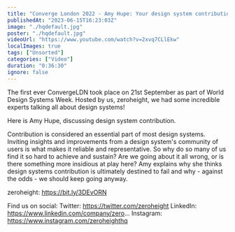 ```yaml
---
title: "Converge London 2022 - Amy Hupe: Your design system contribution practice is doomed to fail"
publishedAt: "2023-06-15T16:23:03Z"
image: "./hqdefault.jpg"
poster: "./hqdefault.jpg"
videoUrl: "https://www.youtube.com/watch?v=2xvq7CLlEkw"
localImages: true
tags: ["Unsorted"]
categories: ["Video"]
duration: "0:36:30"
ignore: false
---
```


The first ever ConvergeLDN took place on 21st September as part of World Design Systems Week. Hosted by us, zeroheight, we had some incredible experts talking all about design systems!

Here is Amy Hupe, discussing design system contribution.

Contribution is considered an essential part of most design systems. Inviting insights and improvements from a design system's community of users is what makes it reliable and representative. So why do so many of us find it so hard to achieve and sustain? Are we going about it all wrong, or is there something more insidious at play here? Amy explains why she thinks design systems contribution is ultimately destined to fail and why - against the odds - we should keep going anyway.

zeroheight: https://bit.ly/3DEvORN

Find us on social:
Twitter: https://twitter.com/zeroheight
LinkedIn: https://www.linkedin.com/company/zero...
Instagram: https://www.instagram.com/zeroheighthq
